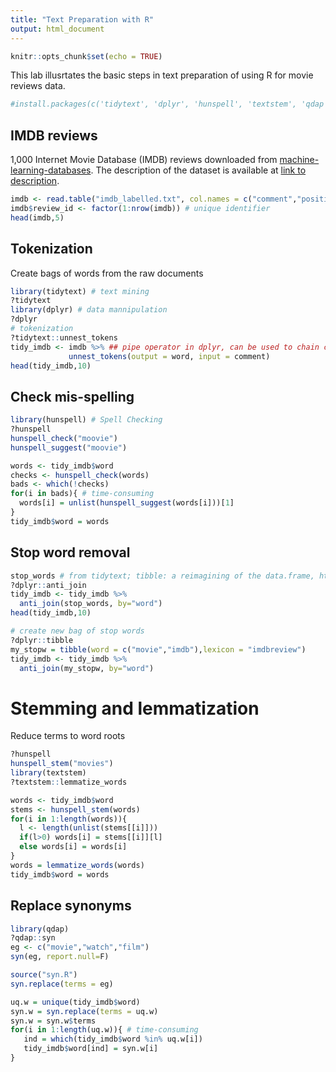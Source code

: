 ```yaml
---
title: "Text Preparation with R"
output: html_document
---
```


```r
knitr::opts_chunk$set(echo = TRUE)
```

This lab illusrtates the basic steps in text preparation of using R for movie reviews data.

```r
#install.packages(c('tidytext', 'dplyr', 'hunspell', 'textstem', 'qdap'))
```

## IMDB reviews
1,000 Internet Movie Database (IMDB) reviews downloaded from [machine-learning-databases](https://
archive.ics.uci.edu/ml/machine-learning-databases/00331/). The description of the
dataset is available at [link to description](https://archive.ics.uci.edu/ml/datasets/Sentiment+Labelled+S
entences#).

```r
imdb <- read.table("imdb_labelled.txt", col.names = c("comment","positive_flag"), quote = "", comment.char = "", sep = "\t", stringsAsFactors=FALSE)
imdb$review_id <- factor(1:nrow(imdb)) # unique identifier
head(imdb,5)
```

## Tokenization
Create bags of words from the raw documents

```r
library(tidytext) # text mining
?tidytext
library(dplyr) # data mannipulation 
?dplyr
# tokenization
?tidytext::unnest_tokens
tidy_imdb <- imdb %>% ## pipe operator in dplyr, can be used to chain code together.
             unnest_tokens(output = word, input = comment) 
head(tidy_imdb,10)
```

## Check mis-spelling

```r
library(hunspell) # Spell Checking
?hunspell
hunspell_check("moovie")
hunspell_suggest("moovie")

words <- tidy_imdb$word
checks <- hunspell_check(words)
bads <- which(!checks)
for(i in bads){ # time-consuming
  words[i] = unlist(hunspell_suggest(words[i]))[1]
}
tidy_imdb$word = words
```

## Stop word removal

```r
stop_words # from tidytext; tibble: a reimagining of the data.frame, https://tibble.tidyverse.org/
?dplyr::anti_join
tidy_imdb <- tidy_imdb %>%
  anti_join(stop_words, by="word")
head(tidy_imdb,10)

# create new bag of stop words
?dplyr::tibble
my_stopw = tibble(word = c("movie","imdb"),lexicon = "imdbreview")
tidy_imdb <- tidy_imdb %>%
  anti_join(my_stopw, by="word")
```

# Stemming and lemmatization
Reduce terms to word roots
```r
?hunspell
hunspell_stem("movies")
library(textstem)
?textstem::lemmatize_words

words <- tidy_imdb$word
stems <- hunspell_stem(words)
for(i in 1:length(words)){
  l <- length(unlist(stems[[i]]))
  if(l>0) words[i] = stems[[i]][l]
  else words[i] = words[i]
}
words = lemmatize_words(words)
tidy_imdb$word = words
```

## Replace synonyms

```r
library(qdap)
?qdap::syn
eg <- c("movie","watch","film")
syn(eg, report.null=F)

source("syn.R")
syn.replace(terms = eg)

uq.w = unique(tidy_imdb$word)
syn.w = syn.replace(terms = uq.w)
syn.w = syn.w$terms
for(i in 1:length(uq.w)){ # time-consuming
   ind = which(tidy_imdb$word %in% uq.w[i])
   tidy_imdb$word[ind] = syn.w[i]
}
```



